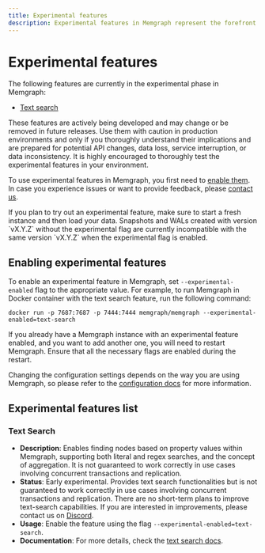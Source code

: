 ```yaml
---
title: Experimental features
description: Experimental features in Memgraph represent the forefront of our innovation, offering cutting-edge functionality as we continuously enhance our product. While these features are still evolving and may experience occasional instability, our dedicated support team is ready to assist you promptly with any challenges, ensuring a seamless experience.
---
```



# Experimental features

The following features are currently in the experimental phase in Memgraph:

- [Text search](#text-search)

These features are actively being developed and may change or be removed in
future releases. Use them with caution in production environments and only if
you thoroughly understand their implications and are prepared for potential API
changes, data loss, service interruption, or data inconsistency. It is highly
encouraged to thoroughly test the experimental features in your environment.

To use experimental features in Memgraph, you first need to [enable
them](#enabling-experimental-features). In case you experience issues or want to
provide feedback, please [contact us](#feedback-and-support).

<Callout type="warning">
If you plan to try out an experimental feature, make sure to start a fresh
instance and then load your data. Snapshots and WALs created with version
`vX.Y.Z` without the experimental flag are currently incompatible with the same
version `vX.Y.Z` when the experimental flag is enabled.
</Callout>

## Enabling experimental features

To enable an experimental feature in Memgraph, set `--experimental-enabled` flag
to the appropriate value. For example, to run Memgraph in Docker container with the text
search feature, run the following command:

```
docker run -p 7687:7687 -p 7444:7444 memgraph/memgraph --experimental-enabled=text-search
```

If you already have a Memgraph instance with an experimental feature enabled,
and you want to add another one, you will need to restart Memgraph. Ensure that
all the necessary flags are enabled during the restart.

Changing the configuration settings depends on the way you are using Memgraph,
so please refer to the [configuration
docs](/database-management/configuration#changing-configuration) for more
information.

## Experimental features list

### Text Search
- **Description**: Enables finding nodes based on property values within
  Memgraph, supporting both literal and regex searches, and the concept of
  aggregation. It is not guaranteed to work correctly in use cases involving
  concurrent transactions and replication.
- **Status**: Early experimental. Provides text search functionalities but is not
  guaranteed to work correctly in use cases involving concurrent transactions
  and replication. There are no short-term plans to improve text-search
  capabilities. If you are interested in improvements, please contact us on
  [Discord](https://discord.gg/memgraph).
- **Usage**: Enable the feature using the flag
  `--experimental-enabled=text-search`.
- **Documentation**: For more details, check the [text search
  docs](/querying/text-search).


<CommunityLinks/>